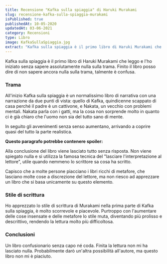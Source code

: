 ```yaml
---
title: Recensione "Kafka sulla spiaggia" di Haruki Murakami
slug: recensione-kafka-sulla-spiaggia-murakami
isPublished: true
publishedAt: 10-05-2020 
updatedAt: 03-06-2021
category: Recensioni
type: Libro
image: KafkaSullaSpiaggia.jpg
extract: "Kafka sulla spiaggia è il primo libro di Haruki Murakami che leggo e l’ho iniziato senza sapere assolutamente nulla sulla trama. Finito il libro posso dire di non sapere ancora nulla sulla trama, talmente è confusa. All’inizio Kafka sulla spiaggia è un normalissimo libro di narrativa con una narrazione da due punti di vista: quello di Kafka, quindicenne scappato di casa perché il padre è un cattivone, e Nakata, un vecchio con problemi mentali. Nakata parla con i gatti, ma la cosa non sorprende molto in quanto ci è già chiaro che l’uomo non sia del tutto sano di mente." 
---
```


<Book slug="kafka-sulla-spiaggia" />


Kafka sulla spiaggia è il primo libro di Haruki Murakami che leggo e l'ho iniziato senza sapere assolutamente nulla sulla trama. Finito il libro posso dire di non sapere ancora nulla sulla trama, talmente è confusa.

### Trama

All'inizio Kafka sulla spiaggia è un normalissimo libro di narrativa con una narrazione da due punti di vista: quello di Kafka, quindicenne scappato di casa perché il padre è un cattivone, e Nakata, un vecchio con problemi mentali. Nakata parla con i gatti, ma la cosa non sorprende molto in quanto ci è già chiaro che l'uomo non sia del tutto sano di mente.

In seguito gli avvenimenti senza senso aumentano, arrivando a coprire quasi del tutto la parte realistica.

**Questo paragrafo potrebbe contenere spoiler:**

<Spoiler text="Dopo un bel po' di lenti capitoli Nakata incontra un cane che parla, il quale lo accompagna dalla mascotte di una marca di Whisky. La mascotte scuoia gatti e ci costruisce flauti, con lo scopo di costruire un flauto gigante che permette di fare... qualcosa. Allora Nakata uccide l'uomo e fugge. Si scopre che la mascotte del Whisky era il padre del ragazzino, Kafka, ma non vengono trovati gatti morti e scuoiati, quindi forse quella di Nakata era solo un'allucinazione.
Da qui inizia il declino della trama, con eventi sempre più illogici, scollegati tra loro e inutili ai fini della trama. I capitoli diventano più lenti, le descrizioni prolisse, leggere diventa una fatica e ogni capitolo succede qualcosa che forse è successo, ma forse no, quindi forse è una metafora, ma forse non lo è. Piovono pesci, si spostano sassi importanti, il colonnello Sanders del KFC diventa un pappone e molto altro.
Molte di queste cose non servono a nulla, sembra quasi che sono state scritte solo per aggiungere parole. Per esempio, perché il colonnello Sanders è un pappone? Perché Nakata può far piovere sanguisughe?" />

Alla conclusione del libro viene lasciato tutto senza risposta. Non viene spiegato nulla e si utilizza la famosa tecnica del "lasciare l'interpretazione al lettore", utile quando nemmeno lo scrittore sa cosa ha scritto.

Capisco che a molte persone piacciano i libri ricchi di metafore, che lasciano molte cose a discrezione del lettore, ma non riesco ad apprezzare un libro che si basa unicamente su questo elemento.

### Stile di scrittura

Ho apprezzato lo stile di scrittura di Murakami nella prima parte di Kafka sulla spiaggia, è molto scorrevole e piacevole. Purtroppo con l'aumentare delle cose insensate e delle metafore lo stile muta, diventando più prolisso e descrittivo, rendendo la lettura molto più difficoltosa.

### Conclusioni

Un libro confusionario senza capo né coda. Finita la lettura non mi ha lasciato nulla. Probabilmente darò un'altra possibilità all'autore, ma questo libro non mi è piaciuto.